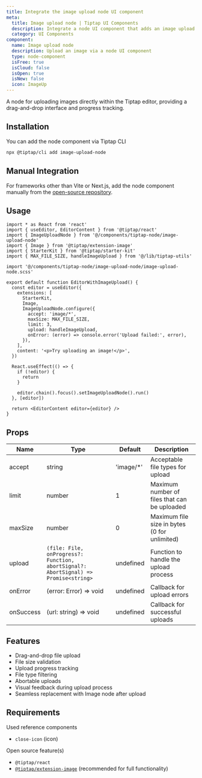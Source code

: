 ```yaml
---
title: Integrate the image upload node UI component
meta:
  title: Image upload node | Tiptap UI Components
  description: Integrate a node UI component that adds an image upload in your Tiptap Editor. More in the docs!
  category: UI Components
component:
  name: Image upload node
  description: Upload an image via a node UI component
  type: node-component
  isFree: true
  isCloud: false
  isOpen: true
  isNew: false
  icon: ImageUp
---
```



A node for uploading images directly within the Tiptap editor, providing a drag-and-drop interface and progress tracking.

<CodeDemo isScrollable src="https://template.tiptap.dev/preview/tiptap-node/image-upload-node" />

## Installation

You can add the node component via Tiptap CLI

```bash
npx @tiptap/cli add image-upload-node
```

## Manual Integration

For frameworks other than Vite or Next.js, add the node component manually from the [open-source repository](https://github.com/ueberdosis/tiptap-ui-components/tree/main/apps/web/src/components/tiptap-node/image-upload-node).

## Usage

```tsx
import * as React from 'react'
import { useEditor, EditorContent } from '@tiptap/react'
import { ImageUploadNode } from '@/components/tiptap-node/image-upload-node'
import { Image } from '@tiptap/extension-image'
import { StarterKit } from '@tiptap/starter-kit'
import { MAX_FILE_SIZE, handleImageUpload } from '@/lib/tiptap-utils'

import '@/components/tiptap-node/image-upload-node/image-upload-node.scss'

export default function EditorWithImageUpload() {
  const editor = useEditor({
    extensions: [
      StarterKit,
      Image,
      ImageUploadNode.configure({
        accept: 'image/*',
        maxSize: MAX_FILE_SIZE,
        limit: 3,
        upload: handleImageUpload,
        onError: (error) => console.error('Upload failed:', error),
      }),
    ],
    content: '<p>Try uploading an image!</p>',
  })

  React.useEffect(() => {
    if (!editor) {
      return
    }

    editor.chain().focus().setImageUploadNode().run()
  }, [editor])

  return <EditorContent editor={editor} />
}
```

## Props

| Name      | Type                                                                                | Default    | Description                                  |
| --------- | ----------------------------------------------------------------------------------- | ---------- | -------------------------------------------- |
| accept    | string                                                                              | 'image/\*' | Acceptable file types for upload             |
| limit     | number                                                                              | 1          | Maximum number of files that can be uploaded |
| maxSize   | number                                                                              | 0          | Maximum file size in bytes (0 for unlimited) |
| upload    | `(file: File, onProgress?: Function, abortSignal?: AbortSignal) => Promise<string>` | undefined  | Function to handle the upload process        |
| onError   | (error: Error) => void                                                              | undefined  | Callback for upload errors                   |
| onSuccess | (url: string) => void                                                               | undefined  | Callback for successful uploads              |

## Features

- Drag-and-drop file upload
- File size validation
- Upload progress tracking
- File type filtering
- Abortable uploads
- Visual feedback during upload process
- Seamless replacement with Image node after upload

## Requirements

Used reference components

- `close-icon` (icon)

Open source feature(s)

- `@tiptap/react`
- [`@tiptap/extension-image`](/editor/extensions/nodes/image) (recommended for full functionality)